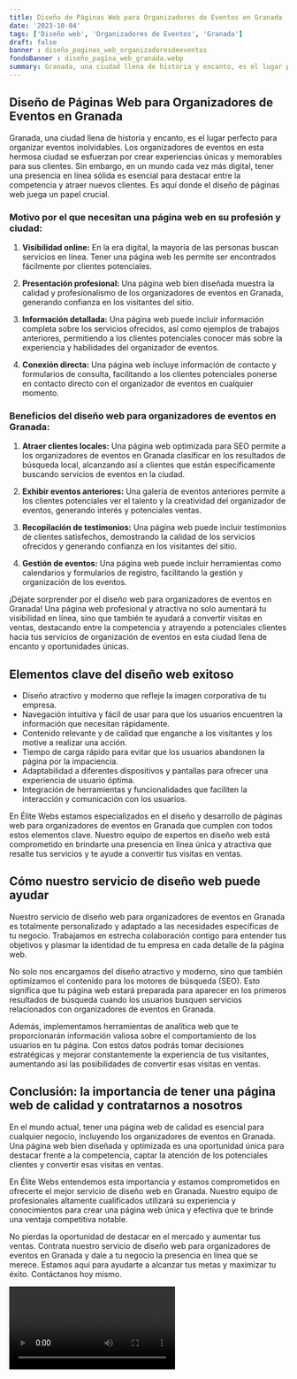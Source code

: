 ```yaml
---
title: Diseño de Páginas Web para Organizadores de Eventos en Granada
date: '2023-10-04'
tags: ['Diseño web', 'Organizadores de Eventos', 'Granada']
draft: false
banner : diseño_paginas_web_organizadoresdeeventos
fondoBanner : diseño_pagina_web_granada.webp
summary: Granada, una ciudad llena de historia y encanto, es el lugar perfecto para organizar eventos inolvidables. Los organizadores de eventos en esta hermosa ciudad se esfuerzan por crear experiencias únicas y memorables para sus clientes. Sin embargo, en un mundo cada vez más digital, tener una presencia en línea sólida es esencial para destacar entre la competencia y atraer nuevos clientes. Es aquí donde el diseño de páginas web juega un papel crucial.
---
```


## Diseño de Páginas Web para Organizadores de Eventos en Granada

Granada, una ciudad llena de historia y encanto, es el lugar perfecto para organizar eventos inolvidables. Los organizadores de eventos en esta hermosa ciudad se esfuerzan por crear experiencias únicas y memorables para sus clientes. Sin embargo, en un mundo cada vez más digital, tener una presencia en línea sólida es esencial para destacar entre la competencia y atraer nuevos clientes. Es aquí donde el diseño de páginas web juega un papel crucial.

### Motivo por el que necesitan una página web en su profesión y ciudad:

1. **Visibilidad online:** En la era digital, la mayoría de las personas buscan servicios en línea. Tener una página web les permite ser encontrados fácilmente por clientes potenciales.

2. **Presentación profesional:** Una página web bien diseñada muestra la calidad y profesionalismo de los organizadores de eventos en Granada, generando confianza en los visitantes del sitio.

3. **Información detallada:** Una página web puede incluir información completa sobre los servicios ofrecidos, así como ejemplos de trabajos anteriores, permitiendo a los clientes potenciales conocer más sobre la experiencia y habilidades del organizador de eventos.

4. **Conexión directa:** Una página web incluye información de contacto y formularios de consulta, facilitando a los clientes potenciales ponerse en contacto directo con el organizador de eventos en cualquier momento.

### Beneficios del diseño web para organizadores de eventos en Granada:

1. **Atraer clientes locales:** Una página web optimizada para SEO permite a los organizadores de eventos en Granada clasificar en los resultados de búsqueda local, alcanzando así a clientes que están específicamente buscando servicios de eventos en la ciudad.

2. **Exhibir eventos anteriores:** Una galería de eventos anteriores permite a los clientes potenciales ver el talento y la creatividad del organizador de eventos, generando interés y potenciales ventas.

3. **Recopilación de testimonios:** Una página web puede incluir testimonios de clientes satisfechos, demostrando la calidad de los servicios ofrecidos y generando confianza en los visitantes del sitio.

4. **Gestión de eventos:** Una página web puede incluir herramientas como calendarios y formularios de registro, facilitando la gestión y organización de los eventos.

¡Déjate sorprender por el diseño web para organizadores de eventos en Granada! Una página web profesional y atractiva no solo aumentará tu visibilidad en línea, sino que también te ayudará a convertir visitas en ventas, destacando entre la competencia y atrayendo a potenciales clientes hacia tus servicios de organización de eventos en esta ciudad llena de encanto y oportunidades únicas.

<GifSeo />

<Cta />

## Elementos clave del diseño web exitoso

- Diseño atractivo y moderno que refleje la imagen corporativa de tu empresa.
- Navegación intuitiva y fácil de usar para que los usuarios encuentren la información que necesitan rápidamente.
- Contenido relevante y de calidad que enganche a los visitantes y los motive a realizar una acción.
- Tiempo de carga rápido para evitar que los usuarios abandonen la página por la impaciencia.
- Adaptabilidad a diferentes dispositivos y pantallas para ofrecer una experiencia de usuario óptima.
- Integración de herramientas y funcionalidades que faciliten la interacción y comunicación con los usuarios.

En Élite Webs estamos especializados en el diseño y desarrollo de páginas web para organizadores de eventos en Granada que cumplen con todos estos elementos clave. Nuestro equipo de expertos en diseño web está comprometido en brindarte una presencia en línea única y atractiva que resalte tus servicios y te ayude a convertir tus visitas en ventas.

## Cómo nuestro servicio de diseño web puede ayudar

Nuestro servicio de diseño web para organizadores de eventos en Granada es totalmente personalizado y adaptado a las necesidades específicas de tu negocio. Trabajamos en estrecha colaboración contigo para entender tus objetivos y plasmar la identidad de tu empresa en cada detalle de la página web.

No solo nos encargamos del diseño atractivo y moderno, sino que también optimizamos el contenido para los motores de búsqueda (SEO). Esto significa que tu página web estará preparada para aparecer en los primeros resultados de búsqueda cuando los usuarios busquen servicios relacionados con organizadores de eventos en Granada.

Además, implementamos herramientas de analítica web que te proporcionarán información valiosa sobre el comportamiento de los usuarios en tu página. Con estos datos podrás tomar decisiones estratégicas y mejorar constantemente la experiencia de tus visitantes, aumentando así las posibilidades de convertir esas visitas en ventas.

## Conclusión: la importancia de tener una página web de calidad y contratarnos a nosotros

En el mundo actual, tener una página web de calidad es esencial para cualquier negocio, incluyendo los organizadores de eventos en Granada. Una página web bien diseñada y optimizada es una oportunidad única para destacar frente a la competencia, captar la atención de los potenciales clientes y convertir esas visitas en ventas.

En Élite Webs entendemos esta importancia y estamos comprometidos en ofrecerte el mejor servicio de diseño web en Granada. Nuestro equipo de profesionales altamente cualificados utilizará su experiencia y conocimientos para crear una página web única y efectiva que te brinde una ventaja competitiva notable.

No pierdas la oportunidad de destacar en el mercado y aumentar tus ventas. Contrata nuestro servicio de diseño web para organizadores de eventos en Granada y dale a tu negocio la presencia en línea que se merece. Estamos aquí para ayudarte a alcanzar tus metas y maximizar tu éxito. Contáctanos hoy mismo.

<Video />

<CtaBot job='Organizadores de Eventos' city='Granada'/>

<Gmaps query='Granada+españa+maps' />